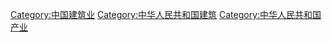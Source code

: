 {{Catmore}}

[[Category:中国建筑业|Category:中国建筑业]]
[[Category:中华人民共和国建筑|Category:中华人民共和国建筑]]
[[Category:中华人民共和国产业|Category:中华人民共和国产业]]